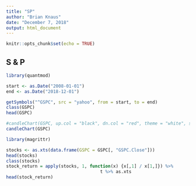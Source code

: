 ```yaml
---
title: "SP"
author: "Brian Knaus"
date: "December 7, 2018"
output: html_document
---
```


```r
knitr::opts_chunk$set(echo = TRUE)
```

## S & P

```r
library(quantmod)

start <- as.Date("2008-01-01")
end <- as.Date("2018-12-01")

getSymbols("^GSPC", src = "yahoo", from = start, to = end)
class(GSPC)
head(GSPC)
```


```r
#candleChart(GSPC, up.col = "black", dn.col = "red", theme = "white", subset = "2016-01-04/")
candleChart(GSPC)
```


```r
library(magrittr)

stocks <- as.xts(data.frame(GSPC = GSPC[, "GSPC.Close"]))
head(stocks)
class(stocks)
stock_return = apply(stocks, 1, function(x) {x[,1] / x[1,]}) %>% 
                                    t %>% as.xts
head(stock_return)
```



